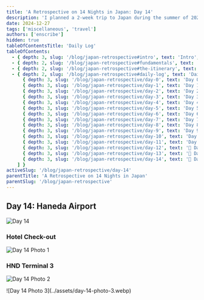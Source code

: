```yaml
---
title: 'A Retrospective on 14 Nights in Japan: Day 14'
description: 'I planned a 2-week trip to Japan during the summer of 2023 for my family. Here are some of the highlights, blunders, experiences gathered throughout the process.'
date: 2024-12-27
tags: ['miscellaneous', 'travel']
authors: ['enscribe']
hidden: true
tableOfContentsTitle: 'Daily Log'
tableOfContents:
  - { depth: 3, slug: '/blog/japan-retrospective#intro', text: 'Intro', subheadings: [] }
  - { depth: 2, slug: '/blog/japan-retrospective#fundamentals', text: 'Fundamentals', subheadings: [] }
  - { depth: 2, slug: '/blog/japan-retrospective#the-itinerary', text: 'The Itinerary', subheadings: [] }
  - { depth: 2, slug: '/blog/japan-retrospective#daily-log', text: 'Daily Log', subheadings: [
      { depth: 3, slug: '/blog/japan-retrospective/day-0', text: 'Day 0: Kansai Airport', subheadings: [] },
      { depth: 3, slug: '/blog/japan-retrospective/day-1', text: 'Day 1: Osaka Day Trip', subheadings: [] },
      { depth: 3, slug: '/blog/japan-retrospective/day-2', text: 'Day 2: Nara Day Trip', subheadings: [] },
      { depth: 3, slug: '/blog/japan-retrospective/day-3', text: 'Day 3: East Kyoto', subheadings: [] },
      { depth: 3, slug: '/blog/japan-retrospective/day-4', text: 'Day 4: West/Central Kyoto', subheadings: [] },
      { depth: 3, slug: '/blog/japan-retrospective/day-5', text: 'Day 5: Fushimi-Inari Taisha', subheadings: [] },
      { depth: 3, slug: '/blog/japan-retrospective/day-6', text: 'Day 6: Hakone-Yumoto', subheadings: [] },
      { depth: 3, slug: '/blog/japan-retrospective/day-7', text: 'Day 7: Hakone Round Course', subheadings: [] },
      { depth: 3, slug: '/blog/japan-retrospective/day-8', text: 'Day 8: Shinjuku, Kabukichō', subheadings: [] },
      { depth: 3, slug: '/blog/japan-retrospective/day-9', text: 'Day 9: Yokohama, Shibuya', subheadings: [] },
      { depth: 3, slug: '/blog/japan-retrospective/day-10', text: 'Day 10: Rest Day', subheadings: [] },
      { depth: 3, slug: '/blog/japan-retrospective/day-11', text: 'Day 11: Akihabara', subheadings: [] },
      { depth: 3, slug: '/blog/japan-retrospective/day-12', text: '🚧 Day 12: Asakusa, Odaiba', subheadings: [] },
      { depth: 3, slug: '/blog/japan-retrospective/day-13', text: '🚧 Day 13: Kamakura Day Trip', subheadings: [] },
      { depth: 3, slug: '/blog/japan-retrospective/day-14', text: '🚧 Day 14: Haneda Airport', subheadings: [] },
    ] }
activeSlug: '/blog/japan-retrospective/day-14'
parentTitle: 'A Retrospective on 14 Nights in Japan'
parentSlug: '/blog/japan-retrospective'
---
```


## Day 14: Haneda Airport

![Day 14](../assets/day-14.webp)

### Hotel Check-out

![Day 14 Photo 1](../assets/day-14-photo-1.webp)

### HND Terminal 3

![Day 14 Photo 2](../assets/day-14-photo-2.webp)

<div class="mx-auto w-1/2">
![Day 14 Photo 3](../assets/day-14-photo-3.webp)
</div>
